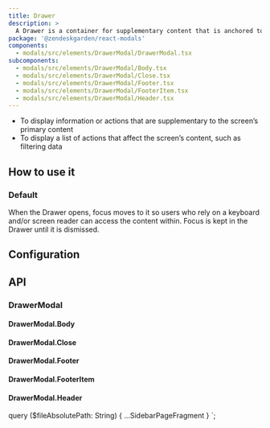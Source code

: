 ```yaml
---
title: Drawer
description: >
  A Drawer is a container for supplementary content that is anchored to the edge of a page.
package: '@zendeskgarden/react-modals'
components:
  - modals/src/elements/DrawerModal/DrawerModal.tsx
subcomponents:
  - modals/src/elements/DrawerModal/Body.tsx
  - modals/src/elements/DrawerModal/Close.tsx
  - modals/src/elements/DrawerModal/Footer.tsx
  - modals/src/elements/DrawerModal/FooterItem.tsx
  - modals/src/elements/DrawerModal/Header.tsx
---
```


<Usage>
  <Use>
    <ul>
      <li>
        To display information or actions that are supplementary to the screen’s primary content
      </li>
      <li>To display a list of actions that affect the screen’s content, such as filtering data</li>
    </ul>
  </Use>
</Usage>

## How to use it

### Default

When the Drawer opens, focus moves to it so users who rely on a keyboard and/or
screen reader can access the content within. Focus is kept in the Drawer until
it is dismissed.


<CodeExample code={DefaultCode}>
  <Default />
</CodeExample>

## Configuration

<Configuration reactPackage={props.data.mdx.package} components={props.data.mdx.components} />

## API

### DrawerModal

<Component components={props.data.mdx.components} componentName="drawerModal" />

<PropSheet components={props.data.mdx.components} componentName="drawerModal" />

#### DrawerModal.Body

<Component components={props.data.mdx.subcomponents} componentName="drawerModal.body" />

<PropSheet components={props.data.mdx.subcomponents} componentName="drawerModal.body" />

#### DrawerModal.Close

<Component components={props.data.mdx.subcomponents} componentName="drawerModal.close" />

<PropSheet components={props.data.mdx.subcomponents} componentName="drawerModal.close" />

#### DrawerModal.Footer

<Component components={props.data.mdx.subcomponents} componentName="drawerModal.footer" />

<PropSheet components={props.data.mdx.subcomponents} componentName="drawerModal.footer" />

#### DrawerModal.FooterItem

<Component components={props.data.mdx.subcomponents} componentName="drawerModal.footerItem" />

<PropSheet components={props.data.mdx.subcomponents} componentName="drawerModal.footerItem" />

#### DrawerModal.Header

<Component components={props.data.mdx.subcomponents} componentName="drawerModal.header" />

<PropSheet components={props.data.mdx.subcomponents} componentName="drawerModal.header" />


  query ($fileAbsolutePath: String) {
    ...SidebarPageFragment
  }
`;
